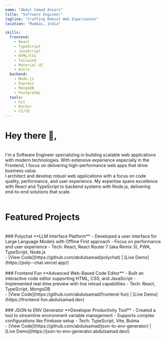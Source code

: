 ```yaml
---
name: "Abdul Samad Ansari"
title: "Software Engineer"
tagline: "Crafting Robust Web Experiences"
location: "Mumbai, India"

skills:
  frontend:
    - React
    - TypeScript
    - JavaScript
    - HTML/CSS
    - Tailwind
    - Material UI
    - Astro
  backend:
    - Node.js
    - Express
    - MongoDB
    - PostgreSQL
  tools:
    - Git
    - Docker
    - CI/CD
---
```


# Hey there 👋,
<br/>
I'm a Software Engineer specializing in building scalable web applications with modern technologies. With extensive experience especially in the Frontend, I focus on delivering high-performance web apps that drive business value.
<br />
I architect and develop robust web applications with a focus on code quality, performance, and user experience. My expertise spans excellence with React and TypeScript to backend systems with Node.js, delivering end-to-end solutions that scale.
<br />
<br />

# Featured Projects

<br />
### Polychat
**LLM Interface Platform**
- Developed a user interface for Large Language Models with Offline First approach
- Focus on performance and user experience
- Tech: React, React Router 7 (aka Remix 3), PWA, TypeScript, Node.js
<br />
- [View Code](https://github.com/abdulsamad/polychat)  |  [Live Demo](https://poly--chat.vercel.app/)
<br />
<br />
### Frontend Fun
**Advanced Web-Based Code Editor**
- Built an interactive code editor supporting HTML, CSS, and JavaScript
- Implemented real-time preview with live reload capabilities
- Tech: React, TypeScript, MongoDB
<br />
- [View Code](https://github.com/abdulsamad/frontend-fun)  |  [Live Demo](https://frontend-fun.abdulsamad.dev)
<br />
<br />
### JSON to ENV Generator
**Developer Productivity Tool**
- Created a tool to streamline environment variable management
- Supports complex configurations like Firebase setup
- Tech: TypeScript, Vite, Bulma
<br />
- [View Code](https://github.com/abdulsamad/json-to-env-generator)  |  [Live Demo](https://json-to-env-generator.abdulsamad.dev/)
<br />
<br />

